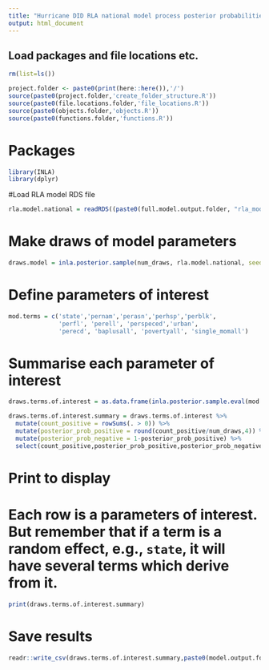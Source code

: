 ```yaml
---
title: "Hurricane DID RLA national model process posterior probabilities"
output: html_document
---
```


## Load packages and file locations etc.
```r
rm(list=ls())

project.folder <- paste0(print(here::here()),'/')
source(paste0(project.folder,'create_folder_structure.R'))
source(paste0(file.locations.folder,'file_locations.R'))
source(paste0(objects.folder,'objects.R'))
source(paste0(functions.folder,'functions.R'))
```

# Packages
```r
library(INLA)
library(dplyr)
```

#Load RLA model RDS file
```r
rla.model.national = readRDS((paste0(full.model.output.folder, "rla_model_national.rds")))
```

# Make draws of model parameters
```r
draws.model = inla.posterior.sample(num_draws, rla.model.national, seed=1234)
```

# Define parameters of interest
```r
mod.terms = c('state','pernam','perasn','perhsp','perblk',
              'perfl', 'perell', 'perspeced','urban',
              'perecd', 'baplusall', 'povertyall', 'single_momall')
```

# Summarise each parameter of interest
```r
draws.terms.of.interest = as.data.frame(inla.posterior.sample.eval(mod.terms, draws.model))

draws.terms.of.interest.summary = draws.terms.of.interest %>%
  mutate(count_positive = rowSums(. > 0)) %>%
  mutate(posterior_prob_positive = round(count_positive/num_draws,4)) %>%
  mutate(posterior_prob_negative = 1-posterior_prob_positive) %>%
  select(count_positive,posterior_prob_positive,posterior_prob_negative)
```

# Print to display

# Each row is a parameters of interest. But remember that if a term is a random effect, e.g., `state`, it will have several terms which derive from it.
```r
print(draws.terms.of.interest.summary)
```

# Save results
```r
readr::write_csv(draws.terms.of.interest.summary,paste0(model.output.folder,'rla_probabilities_national.csv'))
```

